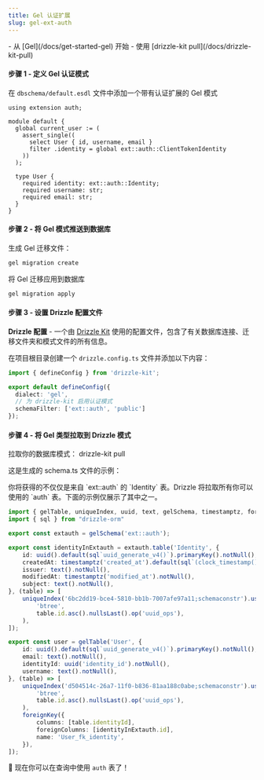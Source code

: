 ```yaml
---
title: Gel 认证扩展
slug: gel-ext-auth
---
```


<Prerequisites>
- 从 [Gel](/docs/get-started-gel) 开始
- 使用 [drizzle-kit pull](/docs/drizzle-kit-pull)
</Prerequisites>

#### 步骤 1 - 定义 Gel 认证模式

在 `dbschema/default.esdl` 文件中添加一个带有认证扩展的 Gel 模式

```esdl
using extension auth;

module default {
  global current_user := (
    assert_single((
      select User { id, username, email }
      filter .identity = global ext::auth::ClientTokenIdentity
    ))
  );

  type User {
    required identity: ext::auth::Identity;
    required username: str;
    required email: str;
  }
}
```

#### 步骤 2 - 将 Gel 模式推送到数据库

生成 Gel 迁移文件：
```bash
gel migration create
```

将 Gel 迁移应用到数据库
```bash
gel migration apply
```

#### 步骤 3 - 设置 Drizzle 配置文件

**Drizzle 配置** - 一个由 [Drizzle Kit](/docs/kit-overview) 使用的配置文件，包含了有关数据库连接、迁移文件夹和模式文件的所有信息。

在项目根目录创建一个 `drizzle.config.ts` 文件并添加以下内容：

```typescript copy filename="drizzle.config.ts"
import { defineConfig } from 'drizzle-kit';

export default defineConfig({
  dialect: 'gel',
  // 为 drizzle-kit 启用认证模式
  schemaFilter: ['ext::auth', 'public']
});
```

#### 步骤 4 - 将 Gel 类型拉取到 Drizzle 模式

拉取你的数据库模式：
<Npx>
drizzle-kit pull
</Npx>

这是生成的 schema.ts 文件的示例：

<Callout type="warning">
你将获得的不仅仅是来自 `ext::auth` 的 `Identity` 表。Drizzle 将拉取所有你可以使用的 `auth` 表。下面的示例仅展示了其中之一。
</Callout>

```ts
import { gelTable, uniqueIndex, uuid, text, gelSchema, timestamptz, foreignKey } from "drizzle-orm/gel-core"
import { sql } from "drizzle-orm"

export const extauth = gelSchema('ext::auth');

export const identityInExtauth = extauth.table('Identity', {
	id: uuid().default(sql`uuid_generate_v4()`).primaryKey().notNull(),
	createdAt: timestamptz('created_at').default(sql`(clock_timestamp())`).notNull(),
	issuer: text().notNull(),
	modifiedAt: timestamptz('modified_at').notNull(),
	subject: text().notNull(),
}, (table) => [
	uniqueIndex('6bc2dd19-bce4-5810-bb1b-7007afe97a11;schemaconstr').using(
		'btree',
		table.id.asc().nullsLast().op('uuid_ops'),
	),
]);

export const user = gelTable('User', {
	id: uuid().default(sql`uuid_generate_v4()`).primaryKey().notNull(),
	email: text().notNull(),
	identityId: uuid('identity_id').notNull(),
	username: text().notNull(),
}, (table) => [
	uniqueIndex('d504514c-26a7-11f0-b836-81aa188c0abe;schemaconstr').using(
		'btree',
		table.id.asc().nullsLast().op('uuid_ops'),
	),
	foreignKey({
		columns: [table.identityId],
		foreignColumns: [identityInExtauth.id],
		name: 'User_fk_identity',
	}),
]);
```

🎉 现在你可以在查询中使用 `auth` 表了！
